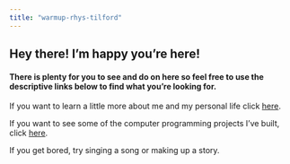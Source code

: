```yaml
---
title: "warmup-rhys-tilford"
---
```


## Hey there! I'm happy you're here!

#### There is plenty for you to see and do on here so feel free to use the descriptive links below to find what you're looking for.

If you want to learn a little more about me and my personal life click [here](about.qmd).

If you want to see some of the computer programming projects I've built, click [here](articles/index.qmd).

If you get bored, try singing a song or making up a story.